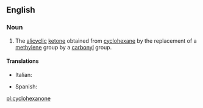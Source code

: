 ==English==
{{wikipedia}}

===Noun===
{{en-noun|s|-}}

# {{context|organic compound|lang=en}} The [[alicyclic]] [[ketone]] obtained from [[cyclohexane]] by the replacement of a [[methylene]] group by a [[carbonyl]] group.

====Translations====
{{trans-top|cyclohexanone}}
*Italian: {{t-|it|cicloesanone|m}}
{{trans-mid}}
* Spanish: {{t-|es|ciclohexanona|f}}
{{trans-bottom}}

[[pl:cyclohexanone]]
